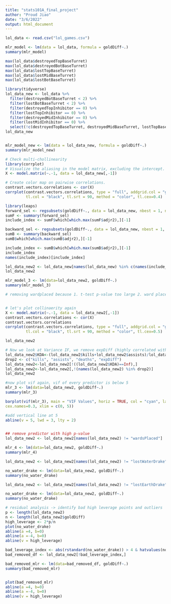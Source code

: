 ```yaml
---
title: "stats101A_final_project"
author: "Proud Jiao"
date: "3/6/2022"
output: html_document
---
```


```r
lol_data <- read.csv("lol_games.csv")

mlr_model <- lm(data = lol_data, formula = goldDiff~.)
summary(mlr_model)

```

```r
max(lol_data$destroyedTopBaseTurret)
max(lol_data$destroyedBotBaseTurret)
max(lol_data$lostTopBaseTurret)
max(lol_data$lostMidBaseTurret)
max(lol_data$lostBotBaseTurret)

library(tidyverse)
lol_data_new <- lol_data %>% 
  filter(destroyedBotBaseTurret < 2) %>% 
  filter(lostBotBaseTurret < 2) %>% 
  filter(destroyedTopInhibitor == 0) %>%
  filter(lostTopInhibitor == 0) %>%
  filter(destroyedMidInhibitor == 0) %>%
  filter(lostMidInhibitor == 0) %>%
  select(!c(destroyedTopBaseTurret, destroyedMidBaseTurret, lostTopBaseTurret, lostMidBaseTurret, lostMidInhibitor, destroyedMidInhibitor, lostTopInhibitor, destroyedTopInhibitor, gameId, gameDuration))
lol_data_new


mlr_model_new <- lm(data = lol_data_new, formula = goldDiff~.)
summary(mlr_model_new)

```

```r
# Check multi-chollinearity
library(corrplot)
# Visualize the aliasing in the model matrix, excluding the intercept.
X <- model.matrix(~.-1, data = lol_data_new[,-1])

# Create color map on pairwise correlations.
contrast.vectors.correlations <- cor(X)
corrplot(contrast.vectors.correlations, type = "full", addgrid.col = "gray",
         tl.col = "black", tl.srt = 90, method = "color", tl.cex=0.4)

library(leaps)
forward_sel <- regsubsets(goldDiff~., data = lol_data_new, nbest = 1, nvmax = NULL, intercept = TRUE, method = "forward", really.big = FALSE)
sumF <- summary(forward_sel)
include_index <- sumF$which[which.max(sumF$adjr2),][-1]

backward_sel <- regsubsets(goldDiff~., data = lol_data_new, nbest = 1, nvmax = NULL, intercept = TRUE, method = "backward", really.big = FALSE)
sumB <- summary(backward_sel)
sumB$which[which.max(sumB$adjr2),][-1]

include_index <- sumB$which[which.max(sumB$adjr2),][-1]
include_index
names(include_index)[include_index]

lol_data_new2 <- lol_data_new[names(lol_data_new) %in% c(names(include_index)[include_index], "goldDiff")]
lol_data_new2

mlr_model_3 <- lm(data=lol_data_new2, goldDiff~.)
summary(mlr_model_3)
```


```r

# removing wardplaced because 1. t-test p-value too large 2. ward placed and wards lost


# let's plot collinaerity again
X <- model.matrix(~.-1, data = lol_data_new2[,-1])
contrast.vectors.correlations <- cor(X)
contrast.vectors.correlations
corrplot(contrast.vectors.correlations, type = "full", addgrid.col = "gray",
         tl.col = "black", tl.srt = 90, method = "color", tl.cex=0.5)

lol_data_new2

# Now we look at Variance IF, we remove expDiff (highly correlated with Champ Level), we calculate KDA, remove kills, deaths, assists
lol_data_new2$KDA<-(lol_data_new2$kills+lol_data_new2$assists)/lol_data_new2$deaths
drop2 <- c("kills", "assists", "deaths", "expDiff")
lol_data_new2<-lol_data_new2[!((lol_data_new2$KDA)==Inf),]
lol_data_new2<-lol_data_new2[,!(names(lol_data_new2) %in% drop2)]
lol_data_new2

#now plot vif again, vif of every predictor is below 5
mlr_3 <- lm(data=lol_data_new2, goldDiff~.)
summary(mlr_3)

barplot(vif(mlr_3), main = "VIF Values", horiz = TRUE, col = "cyan", las=1, 
cex.names=0.3, xlim = c(0, 5))

#add vertical line at 5
abline(v = 5, lwd = 3, lty = 2)


## remove predictor with high p-value
lol_data_new2 <- lol_data_new2[names(lol_data_new2) != "wardsPlaced"]

mlr_4 <- lm(data=lol_data_new2, goldDiff~.)
summary(mlr_4)

lol_data_new2 <- lol_data_new2[names(lol_data_new2) != "lostWaterDrake"]

no_water_drake <- lm(data=lol_data_new2, goldDiff~.)
summary(no_water_drake)

lol_data_new2 <- lol_data_new2[names(lol_data_new2) != "lostEarthDrake"]

no_water_drake <- lm(data=lol_data_new2, goldDiff~.)
summary(no_water_drake)
```
```r
# residual analysis -> identify bad high leverage points and outliers 
p <- length(lol_data_new2)
n <- length(lol_data_new2$goldDiff)
high_leverage <- 2*p/n
plot(no_water_drake)
abline(a =4, b=0)
abline(a =-4, b=0)
abline(v = high_leverage)

```
```r
bad_leverage_index <- abs(rstandard(no_water_drake)) > 4 & hatvalues(no_water_drake) > high_leverage
bad_removed_df <- lol_data_new2[!bad_leverage_index,]

bad_removed_mlr <- lm(data=bad_removed_df, goldDiff~.)
summary(bad_removed_mlr)


plot(bad_removed_mlr)
abline(a =4, b=0)
abline(a =-4, b=0)
abline(v = high_leverage)

```

